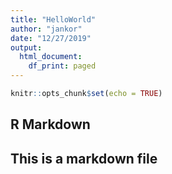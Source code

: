 ```yaml
---
title: "HelloWorld"
author: "jankor"
date: "12/27/2019"
output:
  html_document:
    df_print: paged
---
```


```r
knitr::opts_chunk$set(echo = TRUE)
```

## R Markdown

## This is a markdown file

